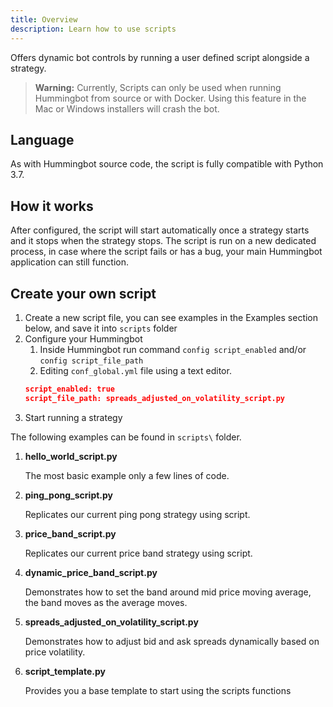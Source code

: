 ```yaml
---
title: Overview
description: Learn how to use scripts
---
```


Offers dynamic bot controls by running a user defined script alongside a strategy.

> **Warning:** Currently, Scripts can only be used when running Hummingbot from source or with Docker. Using this feature in the Mac or Windows installers will crash the bot.

## Language

As with Hummingbot source code, the script is fully compatible with Python 3.7.

## How it works

After configured, the script will start automatically once a strategy starts and it stops when the strategy stops.
The script is run on a new dedicated process, in case where the script fails or has a bug, your main Hummingbot
application can still function.

## Create your own script

1. Create a new script file, you can see examples in the Examples section below, and save it into `scripts` folder
2. Configure your Hummingbot
   1. Inside Hummingbot run command `config script_enabled` and/or `config script_file_path`
   2. Editing `conf_global.yml` file using a text editor.
   ```json
   script_enabled: true
   script_file_path: spreads_adjusted_on_volatility_script.py
   ```
3. Start running a strategy

The following examples can be found in `scripts\` folder.

1. **hello_world_script.py**

   The most basic example only a few lines of code.

2. **ping_pong_script.py**

   Replicates our current ping pong strategy using script.

3. **price_band_script.py**

   Replicates our current price band strategy using script.

4. **dynamic_price_band_script.py**

   Demonstrates how to set the band around mid price moving average, the band moves as the average moves.

5. **spreads_adjusted_on_volatility_script.py**

   Demonstrates how to adjust bid and ask spreads dynamically based on price volatility.

6. **script_template.py**

   Provides you a base template to start using the scripts functions
